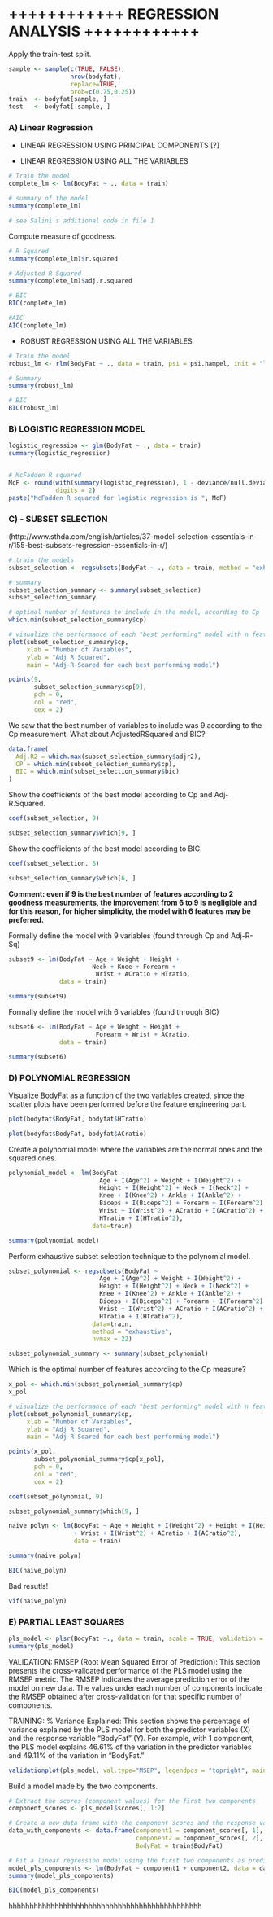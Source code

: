 # ++++++++++++ REGRESSION ANALYSIS ++++++++++++

Apply the train-test split.
```r
sample <- sample(c(TRUE, FALSE), 
                 nrow(bodyfat), 
                 replace=TRUE, 
                 prob=c(0.75,0.25))
train  <- bodyfat[sample, ]
test   <- bodyfat[!sample, ]
```


### A) Linear Regression ###

- LINEAR REGRESSION USING PRINCIPAL COMPONENTS [?]

- LINEAR REGRESSION USING ALL THE VARIABLES
```r
# Train the model
complete_lm <- lm(BodyFat ~ ., data = train)

# summary of the model
summary(complete_lm)

# see Salini's additional code in file 1
```
Compute measure of goodness.
```r
# R Squared
summary(complete_lm)$r.squared

# Adjusted R Squared
summary(complete_lm)$adj.r.squared

# BIC
BIC(complete_lm)

#AIC 
AIC(complete_lm)
```

- ROBUST REGRESSION USING ALL THE VARIABLES
```r
# Train the model
robust_lm <- rlm(BodyFat ~ ., data = train, psi = psi.hampel, init = "lts")

# Summary
summary(robust_lm)

# BIC
BIC(robust_lm)
```



### B) LOGISTIC REGRESSION MODEL ###
```r
logistic_regression <- glm(BodyFat ~ ., data = train)
summary(logistic_regression)


# McFadden R squared
McF <- round(with(summary(logistic_regression), 1 - deviance/null.deviance),
             digits = 2)
paste("McFadden R squared for logistic regression is ", McF)
```


### C) - SUBSET SELECTION ###
(http://www.sthda.com/english/articles/37-model-selection-essentials-in-r/155-best-subsets-regression-essentials-in-r/)

```r
# train the models
subset_selection <- regsubsets(BodyFat ~ ., data = train, method = "exhaustive", nvmax = 11)

# summary
subset_selection_summary <- summary(subset_selection)
subset_selection_summary
```

```r
# optimal number of features to include in the model, according to Cp
which.min(subset_selection_summary$cp)
```

```r
# visualize the performance of each "best performing" model with n features (n = 1, ..., 11)
plot(subset_selection_summary$cp, 
     xlab = "Number of Variables",
     ylab = "Adj R Squared",
     main = "Adj-R-Sqared for each best performing model")

points(9, 
       subset_selection_summary$cp[9],
       pch = 0,
       col = "red",
       cex = 2)
```

We saw that the best number of variables to include was 9 according to the Cp measurement.
What about AdjustedRSquared and BIC?
```r
data.frame(
  Adj.R2 = which.max(subset_selection_summary$adjr2),
  CP = which.min(subset_selection_summary$cp),
  BIC = which.min(subset_selection_summary$bic)
)
```
Show the coefficients of the best model according to Cp and Adj-R.Squared.
```r
coef(subset_selection, 9)

subset_selection_summary$which[9, ]
```

Show the coefficients of the best model according to BIC.
```r
coef(subset_selection, 6)

subset_selection_summary$which[6, ]
```

__Comment: even if 9 is the best number of features according to 2 goodness measurements, the improvement from 6 to 9 is negligible and for this reason, for higher simplicity, the model with 6 features may be preferred.__

Formally define the model with 9 variables (found through Cp and Adj-R-Sq)
```r
subset9 <- lm(BodyFat ~ Age + Weight + Height + 
                       Neck + Knee + Forearm +
                        Wrist + ACratio + HTratio,
              data = train) 

summary(subset9)
```

Formally define the model with 6 variables (found through BIC)
```r
subset6 <- lm(BodyFat ~ Age + Weight + Height + 
                        Forearm + Wrist + ACratio,
              data = train) 

summary(subset6)
```



### D) POLYNOMIAL REGRESSION  ###

Visualize BodyFat as a function of the two variables created, since the scatter plots have been performed before the feature engineering part.
```r
plot(bodyfat$BodyFat, bodyfat$HTratio)

plot(bodyfat$BodyFat, bodyfat$ACratio)
```

Create a polynomial model where the variables are the normal ones and the squared ones.
```r
polynomial_model <- lm(BodyFat ~ 
                         Age + I(Age^2) + Weight + I(Weight^2) + 
                         Height + I(Height^2) + Neck + I(Neck^2) + 
                         Knee + I(Knee^2) + Ankle + I(Ankle^2) + 
                         Biceps + I(Biceps^2) + Forearm + I(Forearm^2) + 
                         Wrist + I(Wrist^2) + ACratio + I(ACratio^2) +  
                         HTratio + I(HTratio^2), 
                       data=train)

summary(polynomial_model)
```

Perform exhaustive subset selection technique to the polynomial model.
```r
subset_polynomial <- regsubsets(BodyFat ~ 
                         Age + I(Age^2) + Weight + I(Weight^2) + 
                         Height + I(Height^2) + Neck + I(Neck^2) + 
                         Knee + I(Knee^2) + Ankle + I(Ankle^2) + 
                         Biceps + I(Biceps^2) + Forearm + I(Forearm^2) + 
                         Wrist + I(Wrist^2) + ACratio + I(ACratio^2) +  
                         HTratio + I(HTratio^2), 
                       data=train,
                       method = "exhaustive",
                       nvmax = 22)

subset_polynomial_summary <- summary(subset_polynomial)
```

Which is the optimal number of features according to the Cp measure?
```r
x_pol <- which.min(subset_polynomial_summary$cp)
x_pol
```

```r
# visualize the performance of each "best performing" model with n features (n = 1, ..., 11)
plot(subset_polynomial_summary$cp, 
     xlab = "Number of Variables",
     ylab = "Adj R Squared",
     main = "Adj-R-Sqared for each best performing model")

points(x_pol, 
       subset_polynomial_summary$cp[x_pol],
       pch = 0,
       col = "red",
       cex = 2)
```


```r
coef(subset_polynomial, 9)

subset_polynomial_summary$which[9, ]
```


```r
naive_polyn <- lm(BodyFat ~ Age + Weight + I(Weight^2) + Height + I(Height^2)
                  + Wrist + I(Wrist^2) + ACratio + I(ACratio^2),
                  data = train)

summary(naive_polyn)
```


```r
BIC(naive_polyn)
```

Bad resutls!
```r
vif(naive_polyn)
```



### E) PARTIAL LEAST SQUARES ###
```r
pls_model <- plsr(BodyFat ~., data = train, scale = TRUE, validation = "CV")
summary(pls_model)
```
VALIDATION: RMSEP (Root Mean Squared Error of Prediction): This section presents the cross-validated performance of the PLS model using the RMSEP metric. The RMSEP indicates the average prediction error of the model on new data. The values under each number of components indicate the RMSEP obtained after cross-validation for that specific number of components.

TRAINING: % Variance Explained: This section shows the percentage of variance explained by the PLS model for both the predictor variables (X) and the response variable "BodyFat" (Y). For example, with 1 component, the PLS model explains 46.61% of the variation in the predictor variables and 49.11% of the variation in "BodyFat."

```r
validationplot(pls_model, val.type="MSEP", legendpos = "topright", main="PLSR Test")
```

Build a model made by the two components.
```r
# Extract the scores (component values) for the first two components
component_scores <- pls_model$scores[, 1:2]

# Create a new data frame with the component scores and the response variable 'BodyFat'
data_with_components <- data.frame(component1 = component_scores[, 1],
                                   component2 = component_scores[, 2],
                                   BodyFat = train$BodyFat)

# Fit a linear regression model using the first two components as predictors
model_pls_components <- lm(BodyFat ~ component1 + component2, data = data_with_components)
summary(model_pls_components)
```
```r
BIC(model_pls_components)
```



hhhhhhhhhhhhhhhhhhhhhhhhhhhhhhhhhhhhhhhhhhhhhh
